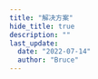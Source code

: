 ```yaml
---
title: "解决方案"
hide_title: true
description: ""
last_update:
  date: "2022-07-14"
  author: "Bruce"
---
```



<FeatureIcon src={javascript} title="解决方案" />
<LinkList
  data={[
    {
      title: "获取设备类型",
      link: "/docs/javascript/solutions/get-device-type",
      src: javascript,
    },
    {
      title: "获取文件类型",
      link: "/docs/javascript/solutions/get-file-type",
      src: javascript,
    },
    {
      title: "从 HTML 中提取文字",
      link: "/docs/javascript/solutions/get-text-from-html",
      src: javascript,
    },
    {
      title: "日期、时间处理",
      link: "/docs/javascript/solutions/possessing-date",
      src: javascript,
    },
    {
      title: "获取 URL Query 参数",
      link: "/docs/javascript/solutions/get-url-parameter",
      src: javascript,
    },
    {
      title: "复制文本至剪切板",
      link: "/docs/javascript/solutions/copy-text-to-clipboard",
      src: javascript,
    },
    {
      title: "生成 GUID",
      link: "/docs/javascript/solutions/generate-a-guid",
      src: javascript,
    },
  ]}
/>
